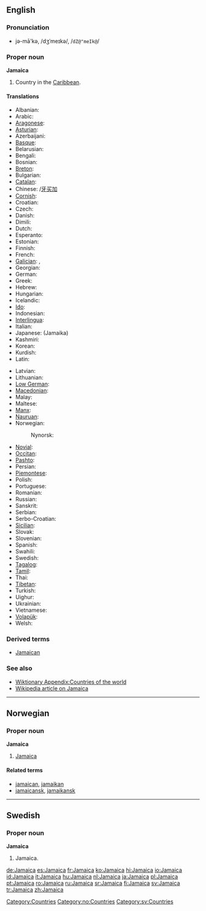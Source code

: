 {{see|jamaica}}
==English==
{{wikipedia}}
===Pronunciation===
*jə-mā'kə, /dʒˈmeɪkə/, /<tt>dZ@"meIk@</tt>/

===Proper noun===
'''Jamaica'''

# Country in the [[Caribbean]].

====Translations====
{{trans-top|island country in the Caribbean}}
*Albanian: {{t|sq|Xhamajka|xs=Albanian}}
*Arabic: {{t-|ar|جامايكا|sc=Arab}}
*[[Aragonese]]: {{t|an|Chamaica|xs=Aragonese}}
*[[Asturian]]: {{t|ast|Xamaica|xs=Asturian}}
*Azerbaijani: {{t|az|Yamayka|xs=Azeri}}
*[[Basque]]: {{t-|eu|Jamaika|xs=Basque}}
*Belarusian: {{t-|be|Ямайка|sc=Cyrl|xs=Belarusian}}
*Bengali: {{t-|bn|জামাইকা|sc=Beng|xs=Bengali}}
*Bosnian: {{t-|bs|Jamajka|f}}
*[[Breton]]: {{t-|br|Jamaika|xs=Breton}}
*Bulgarian: {{t-|bg|Ямайка|sc=Cyrl}}
*[[Catalan]]: {{t-|ca|Jamaica}}
*Chinese: {{t|cmn|牙買加|sc=Hani|xs=Mandarin}}/[[牙买加]]
*[[Cornish]]: {{t|kw|Jamayka|xs=Cornish}}
*Croatian: {{t-|hr|Jamajka}}
*Czech: {{t-|cs|Jamajka}}
*Danish: {{t-|da|Jamaica}}
*Dimili: {{tø|diq|Cameika}}
*Dutch: {{t+|nl|Jamaica}}
*Esperanto: {{t-|eo|Jamajko|xs=Esperanto}}
*Estonian: {{t-|et|Jamaica}}
*Finnish: {{t+|fi|Jamaika}}
*French: {{t+|fr|Jamaïque|f}}
*[[Galician]]: {{t|gl|Xamaica|xs=Galician}}, {{t-|gl|Jamaica|xs=Galician}}
*Georgian: {{t|ka|იამაიკა|xs=Georgian}}
*German: {{t+|de|Jamaika}}
*Greek: {{t-|el|Τζαμάικα|f|sc=Grek}}
*Hebrew: {{t-|he|ג'מייקה|sc=Hebr}}
*Hungarian: {{t+|hu|Jamaica}}
*Icelandic: {{t-|is|Jamaíka}}
*[[Ido]]: {{t+|io|Jamaika|xs=Ido}}
*Indonesian: {{t-|id|Jamaika|xs=Indonesian}}
*[[Interlingua]]: {{t-|ia|Jamaica|xs=Interlingua}}
*Italian: {{t-|it|Giamaica|f}}
*Japanese: {{t-|ja|ジャマイカ|sc=Jpan}} (Jamaika)
*Kashmiri: {{t|ks|जमैका|sc=Deva}}
*Korean: {{t-|ko|자메이카|sc=Hang}}
*Kurdish: {{t|ku|Jamaîka}}
*Latin: {{t|la|Iamaica}}
{{trans-mid}}
*Latvian: {{t-|lv|Jamaika|xs=Latvian}}
*Lithuanian: {{t+|lt|Jamaika|xs=Lithuanian}}
*[[Low German]]: {{t-|nds|Jamaika|xs=Low Saxon}}
*[[Macedonian]]: {{t|mk|Јамајка|sc=Cyrl}}
*Malay: {{t-|ms|Jamaika|xs=Malay}}
*Maltese: {{t-|mt|Ġammajka|xs=Maltese}}
*[[Manx]]: {{t|gv|Yn Yamaicey|xs=Manx}}
*[[Nauruan]]: {{t-|na|Jamaica|xs=Nauruan}}
*Norwegian: {{t-|no|Jamaica}}
*:Nynorsk: {{t-|nn|Jamaica|xs=Nynorsk}}
*[[Novial]]: {{tø|nov|Jamaika|xs=Novial}}
*[[Occitan]]: {{t-|oc|Jamaica|xs=Occitan}}
*[[Pashto]]: {{t|ps|جمايکا|sc=Arab}}
*Persian: {{t|fa|جامائیکا|sc=fa-Arab|xs=Persian}}
*[[Piemontese]]: {{tø|pms|Giamàica|xs=Piemontese}}
*Polish: {{t-|pl|Jamajka}}
*Portuguese: {{t+|pt|Jamaica}}
*Romanian: {{t+|ro|Jamaica|f}}
*Russian: {{t-|ru|Ямайка|sc=Cyrl}}
*Sanskrit: {{t|sa|जमैका|sc=Deva|xs=Sanskrit}}
*Serbian: {{t|sr|Јамајка|sc=Cyrl}}
*Serbo-Croatian: {{t-|sh|Jamajka}}
*[[Sicilian]]: {{t-|scn|Giamaica|xs=Sicilian}}
*Slovak: {{t-|sk|Jamajka}}
*Slovenian: {{t-|sl|Jamajka}}
*Spanish: {{t+|es|Jamaica}}
*Swahili: {{t-|sw|Jamaika|xs=Swahili}}
*Swedish: {{t+|sv|Jamaica}}
*[[Tagalog]]: {{t-|tl|Jamaica|xs=Tagalog}}
*[[Tamil]]: {{t|ta|யமேக்கா|xs=Tamil}}
*Thai: {{t|th|ประเทศจาเมกา|xs=Thai}}
*[[Tibetan]]: {{tø|bo|ཡ་མས་ཁ|xs=Tibetan}}
*Turkish: {{t+|tr|Jamaika}}
*Uighur: {{t|ug|يامايكا|sc=Arab|xs=Uyghur}}
*Ukrainian: {{t-|uk|Ямайка|sc=Cyrl|xs=Ukrainian}}
*Vietnamese: {{t-|vi|Jamaica|xs=Vietnamese}}
*[[Volapük]]: {{t|vo|Camekeän|xs=Volapük}}
*Welsh: {{t-|cy|Jamaica|xs=Welsh}}
{{trans-bottom}}

===Derived terms===
*[[Jamaican]]

===See also===
*[[Wiktionary Appendix:Countries of the world]]
*[[w:Jamaica|Wikipedia article on Jamaica]]

[[Category:Countries]]

----

==Norwegian==

===Proper noun===
'''Jamaica'''

# [[#English|Jamaica]]

====Related terms====
*[[jamaican]], [[jamaikan]]
*[[jamaicansk]], [[jamaikansk]]

[[Category:no:Countries]]

----

==Swedish==

===Proper noun===
'''Jamaica'''

# Jamaica.

[[Category:sv:Countries]]

[[de:Jamaica]]
[[es:Jamaica]]
[[fr:Jamaica]]
[[ko:Jamaica]]
[[hi:Jamaica]]
[[io:Jamaica]]
[[id:Jamaica]]
[[it:Jamaica]]
[[hu:Jamaica]]
[[nl:Jamaica]]
[[ja:Jamaica]]
[[pl:Jamaica]]
[[pt:Jamaica]]
[[ro:Jamaica]]
[[ru:Jamaica]]
[[sr:Jamaica]]
[[fi:Jamaica]]
[[sv:Jamaica]]
[[tr:Jamaica]]
[[zh:Jamaica]]